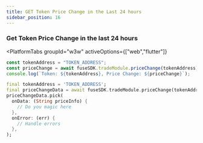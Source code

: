 ```yaml
---
title: GET Token Price Change in the Last 24 hours
sidebar_position: 16
---
```



### Get Token Price Change in the last 24 hours

<PlatformTabs
	groupId="w3w"
	activeOptions={["web","flutter"]}
>
<PlatformTabItem value="web">

```javascript
const tokenAddress = "TOKEN_ADDRESS";
const priceChange = await fuseSDK.tradeModule.priceChange(tokenAddress);
console.log(`Token: ${tokenAddress}, Price Change: ${priceChange}`);
```

</PlatformTabItem>

<PlatformTabItem value="flutter">

```dart
final tokenAddress = 'TOKEN_ADDRESS';
final priceChangeData = await fuseSDK.tradeModule.priceChange(tokenAddress);
priceChangeData.pick(
  onData: (String priceInfo) {
    // Do you magic here
  },
  onError: (err) {
    // Handle errors
  },
);
```

</PlatformTabItem>
</PlatformTabs>
